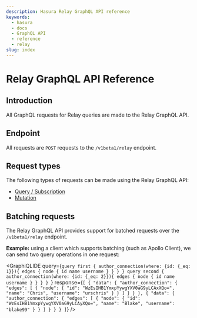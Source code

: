 ```yaml
---
description: Hasura Relay GraphQL API reference
keywords:
  - hasura
  - docs
  - GraphQL API
  - reference
  - relay
slug: index
---
```



# Relay GraphQL API Reference

## Introduction

All GraphQL requests for Relay queries are made to the Relay GraphQL API.

## Endpoint

All requests are `POST` requests to the `/v1beta1/relay` endpoint.

## Request types

The following types of requests can be made using the Relay GraphQL API:

- [Query / Subscription](/api-reference/relay-graphql-api/query.mdx)
- [Mutation](/api-reference/relay-graphql-api/mutation.mdx)

## Batching requests

The Relay GraphQL API provides support for batched requests over the
`/v1beta1/relay` endpoint.

**Example:** using a client which supports batching (such as Apollo
Client), we can send two query operations in one request:

<GraphiQLIDE
  query={`query first {
  author_connection(where: {id: {_eq: 1}}){
    edges {
      node {
        id
        name
        username
      }
    }
  }
}
query second {
  author_connection(where: {id: {_eq: 2}}){
    edges {
      node {
        id
        name
        username
      }
    }
  }
}
`}
response={`[
  {
    "data": {
      "author_connection": {
        "edges": [
          {
            "node": {
              "id": "WzEsIHB1YmxpYywgYXV0aG9yLCAxXQo=",
              "name": "Chris",
              "username": "urschris"
            }
          }
        ]
      }
    }
  },
  {
  "data": {
      "author_connection": {
        "edges": [
          {
            "node": {
              "id": "WzEsIHB1YmxpYywgYXV0aG9yLCAyXQo=",
              "name": "Blake",
              "username": "blake99"
            }
          }
        ]
      }
    }
  }
]`}
/>
